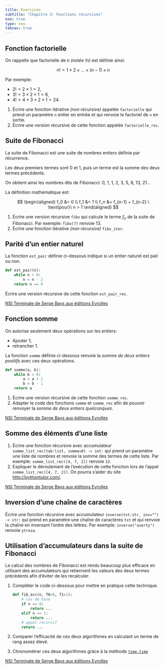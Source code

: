 ```yaml
---
title: Exercices
subtitle: "Chapitre 3: Fonctions récursives"
exo: true
type: exo
tabnav: true
---
```

## Fonction factorielle

On rappelle que factorielle de n _(notée $!n$)_ est définie ainsi:

$$
n! = 1 \times 2 \times \ldots \times (n - 1)   \times n
$$

Par exemple: 

- $2! =  2 \times 1 = 2$, 
- $3! =  3 \times 2 \times 1 = 6$, 
- $4! =  4 \times 3 \times 2 \times 1 = 24$.

1. Écrire une fonction itérative _(non récursive)_ appelée `factorielle` qui prend un paramètre `n`
   entier en entrée et qui renvoie le factoriel de `n` en sortie.
2. Écrire une version récursive de cette fonction appelée `factorielle_rec`.

## Suite de Fibonacci

La suite de Fibonacci est une suite de nombres entiers définie par récurrence.

Les deux premiers termes sont 0 et 1, puis un terme est la somme des deux termes précédents.

On obtient ainsi les nombres dits de Fibonacci: 0, 1, 1, 2, 3, 5, 8, 13, 21...

La définition mathématique est:

$$
\begin{aligned}
f_0 &= 0 \\
f_1 &= 1 \\
f_n &= f_{n-1} + f_{n-2} \ \text{pour}\ n > 1
\end{aligned}
$$

1. Écrire une version récursive `fibo` qui calcule le terme $f_n$ de la suite de Fibonacci. Par
   exemple: `fibo(7)` renvoie 13.
2. Écrire une fonction itérative _(non récursive)_ `fibo_iter`.


## Parité d'un entier naturel

La fonction `est_pair` définie ci-dessous indique si un entier naturel est pair ou non.

```python
def est_pair(n):
    while n > 0:
        n = n - 2
    return n == 0
```

Écrire une version récursive de cette fonction `est_pair_rec`.

[NSI Terminale de Serge Bays aux éditions Eyrolles](https://www.eyrolles.com/Loisirs/Livre/specialite-numerique-et-sciences-informatiques-terminale-nouveaux-programmes-9782340038448/){.cite-source}

##  Fonction somme

On autorise seulement deux opérations sur les entiers:

- Ajouter 1;
- retrancher 1.

La fonction `somme` définie ci-dessous renvoie la _somme de deux entiers positifs_ avec ces deux
opérations.

```python
def somme(a, b):
    while b > 0:
        a = a + 1
        b = b - 1
    return a
```

1. Écrire une version récursive de cette fonction `somme_rec`.
2. Adapter le code des fonctions `somme` et `somme_rec` afin de pouvoir renvoyer la _somme de deux
   entiers quelconques_.


[NSI Terminale de Serge Bays aux éditions Eyrolles](https://www.eyrolles.com/Loisirs/Livre/specialite-numerique-et-sciences-informatiques-terminale-nouveaux-programmes-9782340038448/){.cite-source}

## Somme des éléments d'une liste

1. Écrire une fonction récursive avec accumulateur
   `somme_list_rec(tab:list, somme=0) -> int:` qui prend un paramètre une liste
   de nombres et renvoie la somme des termes de cette liste. Par exemple:
   `somme_list_rec([4, 7, 2])` renvoie `13`.
2. Expliquer le déroulement de l'exécution de cette fonction lors de l'appel
   `somme_list_rec([4, 7, 2])`. On pourra s'aider du site
   <http://pythontutor.com/>.


[NSI Terminale de Serge Bays aux éditions Eyrolles](https://www.eyrolles.com/Loisirs/Livre/specialite-numerique-et-sciences-informatiques-terminale-nouveaux-programmes-9782340038448/){.cite-source}

## Inversion d'une chaîne de caractères

Écrire une fonction récursive avec accumulateur
`inverse(txt:str, inv="") -> str:` qui prend en paramètre une chaîne de
caractères `txt` et qui renvoie la chaîne en inversant l'ordre des lettres. Par
exemple: `inverse("azerty")` renvoie `ytreza`.

## Utilisation d'accumulateurs dans la suite de Fibonacci

Le calcul des nombres de Fibonacci est rendu beaucoup plus efficace en
utilisant des accumulateurs qui retiennent les valeurs des deux termes
précédents afin d'éviter de les recalculer.

1. Compléter le code ci-dessous pour mettre en pratique cette technique.

   ```python
   def fib_acc(n, f0=0, f1=1):
       # cas de base
       if n == 0:
           return ...
       elif n == 1:
           return ...
       # appel récursif
       return ...
   ```

2. Comparer l'efficacité de ces deux algorithmes en calculant un terme de rang assez élevé.

3. Chronométrer ces deux algorithmes grâce à la méthode
   [`time.time`](https://docs.python.org/3.10/library/time.html#time.time)



[NSI Terminale de Serge Bays aux éditions Eyrolles](https://www.eyrolles.com/Loisirs/Livre/specialite-numerique-et-sciences-informatiques-terminale-nouveaux-programmes-9782340038448/){.cite-source}
